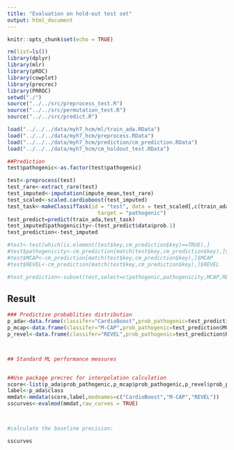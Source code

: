 ```yaml
---
title: "Evaluation on hold-out test set"
output: html_document
---
```


```r
knitr::opts_chunk$set(echo = TRUE)
```


```r
rm(list=ls())
library(dplyr)
library(mlr)
library(pROC)
library(cowplot)
library(precrec)
library(PRROC)
setwd("./")
source("../../src/preprocess_test.R")
source("../../src/permutation_test.R")
source("../../src/predict.R")

load("../../../data/myh7_hcm/ml/train_ada.RData")
load("../../../data/myh7_hcm/preprocess.RData")
load("../../../data/myh7_hcm/prediction/cm_prediction.RData")
load("../../../data/myh7_hcm/cm_holdout_test.RData")


```


```r
##Prediction
test$pathogenic<-as.factor(test$pathogenic)

test<-preprocess(test)
test_rare<-extract_rare(test)
test_imputed<-imputation(impute_mean,test_rare)
test_scaled<-scaled.cardioboost(test_imputed)
test_task<-makeClassifTask(id = "test", data = test_scaled[,c(train_ada$features,"pathogenic")],
                             target = "pathogenic")
test_predict=predict(train_ada,test_task)
test_imputed$pathogenicity<-(test_predict$data$prob.1)
test_prediction<-test_imputed

#test<-test[which(is.element(test$key,cm_prediction$key)==TRUE),]
#test$pathogenicity<-cm_prediction[match(test$key,cm_prediction$key),]$pathogenicity
#test$MCAP<-cm_prediction[match(test$key,cm_prediction$key),]$MCAP
#test$REVEL<-cm_prediction[match(test$key,cm_prediction$key),]$REVEL

#test_prediction<-subset(test,select=c(pathogenic,pathogenicity,MCAP,REVEL))
```

## Result


```r
### Predictive probablities distribution
p_ada<-data.frame(classifer="CardioBoost",prob_pathogenic=test_prediction$pathogenicity,class=test_prediction$pathogenic)
p_mcap<-data.frame(classifer="M-CAP",prob_pathogenic=test_prediction$MCAP,class=test_prediction$pathogenic)
p_revel<-data.frame(classifer="REVEL",prob_pathogenic=test_prediction$REVEL,class=test_prediction$pathogenic)



## Standard ML performance measures


##Use package precrec for interpolation calculation
score<-list(p_ada$prob_pathogenic,p_mcap$prob_pathogenic,p_revel$prob_pathogenic)
label<-p_ada$class
mmdat<-mmdata(score,label,modnames=c("CardioBoost","M-CAP","REVEL"))
sscurves<-evalmod(mmdat,raw_curves = TRUE)



#calculate the baseline precision: 

sscurves

```
